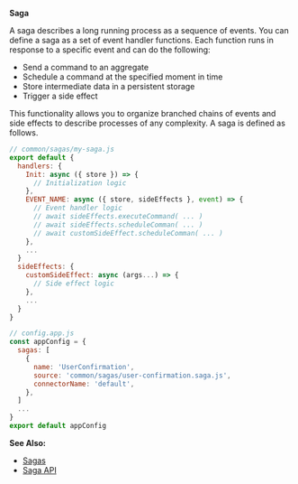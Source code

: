 
**Saga**

A saga describes a long running process as a sequence of events. You can define a saga as a set of event handler functions. Each function runs in response to a specific event and can do the following:

- Send a command to an aggregate
- Schedule a command at the specified moment in time
- Store intermediate data in a persistent storage
- Trigger a side effect

This functionality allows you to organize branched chains of events and side effects to describe processes of any complexity. A saga is defined as follows.

<Tabs>
<TabItem value="saga" label="Saga" default>

```js
// common/sagas/my-saga.js
export default {
  handlers: {
    Init: async ({ store }) => {
      // Initialization logic
    },
    EVENT_NAME: async ({ store, sideEffects }, event) => {
      // Event handler logic
      // await sideEffects.executeCommand( ... )
      // await sideEffects.scheduleComman( ... )
      // await customSideEffect.scheduleComman( ... )
    },
    ...
  }
  sideEffects: {
    customSideEffect: async (args...) => {
      // Side effect logic
    },
    ...
  }
}
```

</TabItem>
<TabItem value="config" label="App Config">

```js
// config.app.js
const appConfig = {
  sagas: [
    {
      name: 'UserConfirmation',
      source: 'common/sagas/user-confirmation.saga.js',
      connectorName: 'default',
    },
  ]
  ...
}
export default appConfig
```

</TabItem>
</Tabs>

**See Also:**

- [Sagas](../../sagas.md)
- [Saga API](../../api/saga.md)

